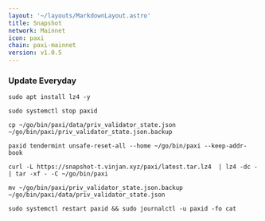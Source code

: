 ```yaml
---
layout: '~/layouts/MarkdownLayout.astro'
title: Snapshot
network: Mainnet
icon: paxi
chain: paxi-mainnet
version: v1.0.5
---
```

### Update Everyday
```
sudo apt install lz4 -y
```
```
sudo systemctl stop paxid
```
```
cp ~/go/bin/paxi/data/priv_validator_state.json ~/go/bin/paxi/priv_validator_state.json.backup
```
```
paxid tendermint unsafe-reset-all --home ~/go/bin/paxi --keep-addr-book
```
```
curl -L https://snapshot-t.vinjan.xyz/paxi/latest.tar.lz4  | lz4 -dc - | tar -xf - -C ~/go/bin/paxi
```
```
mv ~/go/bin/paxi/priv_validator_state.json.backup ~/go/bin/paxi/data/priv_validator_state.json
```
```
sudo systemctl restart paxid && sudo journalctl -u paxid -fo cat
```
